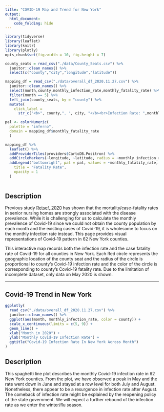 ```yaml
---
title: "COVID-19 Map and Trend for New York"
output:
  html_document:
    code_folding: hide
---
```


```r
library(tidyverse)
library(leaflet)
library(knitr)
library(plotly)
opts_chunk$set(fig.width = 10, fig.height = 7)
```

```r
county_seats = read_csv("./data/County_Seats.csv") %>%
  janitor::clean_names() %>%
  select(c("county","city","longitude","latitude"))

mapping_df = read_csv("./data/overall_df_2020.11.27.csv") %>%
  janitor::clean_names() %>%
  select(month,county,monthly_infection_rate,monthly_fatality_rate) %>%
  filter(month == 5) %>%
  left_join(county_seats, by = "county") %>%
  mutate(
    click_label = 
      str_c("<b>", county,", ", city, "</b><br>Infection Rate: ",monthly_infection_rate, "</b><br>Fatality Rate: ", monthly_fatality_rate)) 

pal <- colorNumeric(
  palette = "inferno",
  domain = mapping_df$monthly_fatality_rate
  )

mapping_df %>%
  leaflet() %>% 
  addProviderTiles(providers$CartoDB.Positron) %>% 
  addCircleMarkers(~longitude, ~latitude, radius = ~monthly_infection_rate*100, stroke = FALSE, fillOpacity = 0.5, color = ~pal(monthly_fatality_rate), popup = ~click_label) %>%
  addLegend("bottomright", pal = pal, values = ~monthly_fatality_rate,
    title = "Fatality Rate",
    opacity = 1
  )
  
```

## Description

Previous study [Retsef, 2020](https://www.jamda.com/article/S1525-8610(20)30736-2/fulltext#%20) has shown that the mortality/case-fatality rates in senior nursing homes are strongly associated with the disease prevalence. While it is challenging for us to calculate the monthly prevalence of Covid-19 since we could not obtain the county population by each month and the existing cases of Covid-19, it is wholesome to focus on the monthly infection rate instead. This page provides visual representations of Covid-19 pattern in 62 New York counties. 

This interactive map records both the infection rate and the case fatality rate of Covid-19 for all counties in New York. Each Red circle represents the geographic location of the county seat and the radius of the circle is proportional to county's Covid-19 infection rate and the color of the circle is corresponding to county's Covid-19 fatality rate. Due to the limitation of incomplete dataset, only data on May 2020 is shown.

-------------------

## Covid-19 Trend in New York

```r
ggplotly(
  read_csv("./data/overall_df_2020.11.27.csv") %>%
  janitor::clean_names() %>%
  ggplot(aes(month, monthly_infection_rate, color = county)) +
  scale_x_continuous(limits = c(5, 9)) + 
  geom_line() +
  xlab("Month in 2020") +
  ylab("Monthly Covid-19 Infection Rate") +
  ggtitle("Covid-19 Infection Rate In New York Across Month")
)
```

## Description

This spaghetti line plot describes the monthly Covid-19 infection rate in 62 New York counties. From the plot, we have observed a peak in May and the rate went down in June and stayed at a row level for both July and August. Nonetheless, there appear to be a resurgence in infection rate after August. The comeback of infection rate might be explained by the reopening policy of the state government. We will expect a further rebound of the infection rate as we enter the winter/flu season. 
